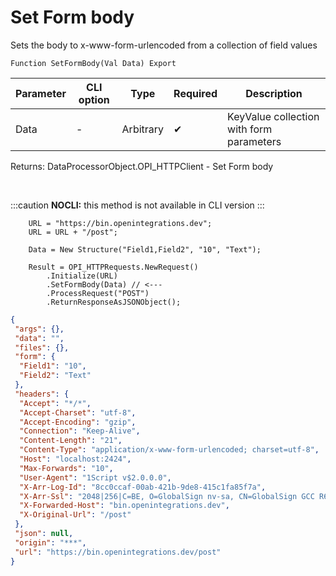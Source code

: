 ﻿---
sidebar_position: 4
description: Set Form body  and other functions to work with HTTP-client in the Open Integration Package, a free open-source integration library for 1C:Enterprise 8, OneScript and CLI
keywords: [1C, 1С, 1С:Enterprise, 1С:Enterprise 8.3, API, Integration, Services, Exchange, OneScript, CLI, HTTP-client]
---


# Set Form body 
 Sets the body to x-www-form-urlencoded from a collection of field values



`Function SetFormBody(Val Data) Export`

  | Parameter | CLI option | Type | Required | Description |
  |-|-|-|-|-|
  | Data | - | Arbitrary | &#x2714; | KeyValue collection with form parameters |

  
  Returns:  DataProcessorObject.OPI_HTTPClient - Set Form body

<br/>


:::caution
**NOCLI:** this method is not available in CLI version
:::
<br/>


```bsl title="1C:Enterprise/OneScript code example"
    URL = "https://bin.openintegrations.dev";
    URL = URL + "/post";

    Data = New Structure("Field1,Field2", "10", "Text");

    Result = OPI_HTTPRequests.NewRequest()
        .Initialize(URL)
        .SetFormBody(Data) // <---
        .ProcessRequest("POST")
        .ReturnResponseAsJSONObject();
```
 



```json title="Result"
{
 "args": {},
 "data": "",
 "files": {},
 "form": {
  "Field1": "10",
  "Field2": "Text"
 },
 "headers": {
  "Accept": "*/*",
  "Accept-Charset": "utf-8",
  "Accept-Encoding": "gzip",
  "Connection": "Keep-Alive",
  "Content-Length": "21",
  "Content-Type": "application/x-www-form-urlencoded; charset=utf-8",
  "Host": "localhost:2424",
  "Max-Forwards": "10",
  "User-Agent": "1Script v$2.0.0.0",
  "X-Arr-Log-Id": "8cc0ccaf-00ab-421b-9de8-415c1fa85f7a",
  "X-Arr-Ssl": "2048|256|C=BE, O=GlobalSign nv-sa, CN=GlobalSign GCC R6 AlphaSSL CA 2025|CN=*.openintegrations.dev",
  "X-Forwarded-Host": "bin.openintegrations.dev",
  "X-Original-Url": "/post"
 },
 "json": null,
 "origin": "***",
 "url": "https://bin.openintegrations.dev/post"
}
```
